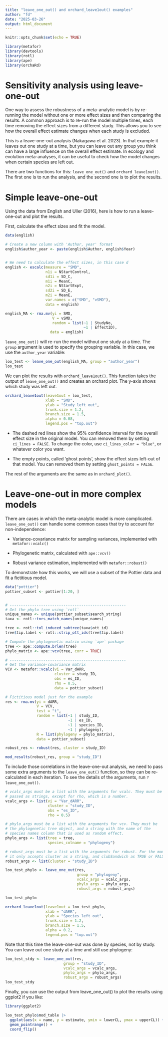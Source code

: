 ```yaml
---
title: "leave_one_out() and orchard_leave1out() examples"
author: "fd"
date: "2025-03-26"
output: html_document
---
```


```r
knitr::opts_chunk$set(echo = TRUE)
```


```r
library(metafor)
library(devtools)
library(rotl)
library(ape)
library(orchaRd)
```

# Sensitivity analysis using leave-one-out

One way to assess the robustness of a meta-analytic model is by re-running the
model without one or more effect sizes and then comparing the results. A common
approach is to re-run the model multiple times, each time removing the effect
sizes from a different study. This allows you to see how the overall effect
estimate changes when each study is excluded.

This is a leave-one-out analysis (Nakagawa et al. 2023). In that example it 
leaves out one study at a time, but you can leave out any group you think can
have a large influence on the overall effect estimate.
In ecology and evolution meta-analyses, it can be useful to check how the model
changes when certain species are left out.

There are two functions for this: `leave_one_out()` and `orchard_leave1out()`.
The first one is to run the analysis, and the second one is to plot the results.


# Simple leave-one-out

Using the data from English and Uller (2016), here is how to run a leave-one-out
and plot the results. 

First, calculate the effect sizes and fit the model. 

```r
data(english)

# Create a new column with 'Author, year' format
english$author_year <- paste(english$Author, english$Year)


# We need to calculate the effect sizes, in this case d
english <- escalc(measure = "SMD",
                  n1i = NStartControl,
                  sd1i = SD_C,
                  m1i = MeanC,
                  n2i = NStartExpt,
                  sd2i = SD_E,
                  m2i = MeanE,
                  var.names = c("SMD", "vSMD"),
                  data = english)

english_MA <- rma.mv(yi = SMD,
                     V = vSMD,
                     random = list(~1 | StudyNo,
                                   ~1 | EffectID),
                    data = english)
```


`leave_one_out()` will re-run the model without one study at a time. 
The `group` argument is used to specify the grouping variable. In this case, 
we use the `author_year` variable:

```r
loo_test <- leave_one_out(english_MA, group = "author_year")
loo_test
```

We can plot the results with `orchard_leave1out()`.
This function takes the output of `leave_one_out()` and creates an orchard plot. 
The y-axis shows which study was left out. 

```r
orchard_leave1out(leave1out = loo_test,
                  xlab = "SMD",
                  ylab = "Study left out",
                  trunk.size = 1.2,
                  branch.size = 1.5,
                  alpha = 0.08,
                  legend.pos = "top.out")
```

- The dashed red lines show the 95% confidence interval for the overall effect size
in the original model. You can removed them by setting `ci_lines = FALSE`.
To change the color, use `ci_lines_color = "blue"`, 
or whatever color you want.

- The empty points, called 'ghost points', show the effect sizes left-out
of that model. You can removed them by setting `ghost_points = FALSE`.


The rest of the arguments are the same as in `orchard_plot()`.


# Leave-one-out in more complex models

There are cases in which the meta-analytic model is more complicated. 
`leave_one_out()` can handle some common cases that try to account for
non-independence:

- Variance-covariance matrix for sampling variances, 
implemented with `metafor::vcalc()`

- Phylogenetic matrix, calculated with `ape::vcv()`

- Robust variance estimation, implemented with `metafor::robust()`


To demonstrate how this works, we will use a subset of the Pottier data and
fit a fictitious model.



```r
data("pottier")
pottier_subset <- pottier[1:20, ]


# ----------------------------------------------------
# Get the phylo tree using `rotl`
unique_names <- unique(pottier_subset$search_string)
taxa <- rotl::tnrs_match_names(unique_names)

tree <- rotl::tol_induced_subtree(taxa$ott_id)
tree$tip.label <- rotl::strip_ott_ids(tree$tip.label)

# Compute the phylogenetic matrix using `ape` package
tree <- ape::compute.brlen(tree)
phylo_matrix <- ape::vcv(tree, corr = TRUE)

# ----------------------------------------------------
# Get the variance-covariance matrix
VCV <- metafor::vcalc(vi = Var_dARR,
                      cluster = study_ID,
                      obs = es_ID,
                      rho = 0.5,
                      data = pottier_subset)
```

```r
# Fictitious model just for the example
res <- rma.mv(yi = dARR,
              V = VCV,
              test = "t",
              random = list(~1 | study_ID,
                            ~1 | es_ID,
                            ~1 | species_ID,
                            ~1 | phylogeny),
              R = list(phylogeny = phylo_matrix),
              data = pottier_subset)

robust_res <- robust(res, cluster = study_ID)

mod_results(robust_res, group = "study_ID")
```

To include those correlations in the leave-one-out analysis, we need to pass
some extra arguments to the `leave_one_out()` function, so they can be re-calculated
in each iteration. To see the details of the arguments, run `?leave_one_out()`.

```r
# vcalc_args must be a list with the arguments for vcalc. They must be
# passed as strings, except for rho, which is a number.
vcalc_args <- list(vi = "Var_dARR",
                   cluster = "study_ID",
                   obs = "es_ID",
                   rho = 0.5)

# phylo_args must be a list with the arguments for vcv. They must be
# the phylogenetic tree object, and a string with the name of the 
# species names column that is used as random effect.
phylo_args <- list(tree = tree,
                   species_colname = "phylogeny")

# robust_args must be a list with the arguments for robust. For the moment,
# it only accepts cluster as a string, and clubSandwich as TRUE or FALSE.
robust_args <- list(cluster = "study_ID")

loo_test_phylo <- leave_one_out(res,
                                group = "phylogeny",
                                vcalc_args = vcalc_args,
                                phylo_args = phylo_args,
                                robust_args = robust_args)

loo_test_phylo
```

```r
orchard_leave1out(leave1out = loo_test_phylo,
                  xlab = "dARR",
                  ylab = "Species left out",
                  trunk.size = 1.2,
                  branch.size = 1.5,
                  alpha = 0.2,
                  legend.pos = "top.out")
```

Note that this time the leave-one-out was done by species, not by study.
You can leave out one study at a time and still use phylogeny:

```r
loo_test_stdy <- leave_one_out(res,
                          group = "study_ID",
                          vcalc_args = vcalc_args,
                          phylo_args = phylo_args,
                          robust_args = robust_args)
loo_test_stdy
```

Finally, you can use the output from leave_one_out() to plot the results
using ggplot2 if you like:

```r
library(ggplot2)

loo_test_phylo$mod_table |>
  ggplot(aes(x = name, y = estimate, ymin = lowerCL, ymax = upperCL)) +
  geom_pointrange() +
  coord_flip() 
```

